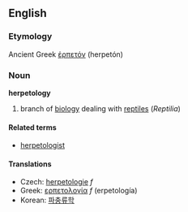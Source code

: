 ==English==
===Etymology===
Ancient Greek [[ἑρπετόν]] (herpetón)<!-- only partial etym -->

===Noun===
'''herpetology'''

#branch of [[biology]] dealing with [[reptile]]s (''Reptilia'')

====Related terms====
*[[herpetologist]]

==== Translations ====
*Czech: [[herpetologie]] ''f''
*Greek: [[ερπετολογία]] ''f'' (erpetolog&iacute;a)
*Korean: [[파충류학]]